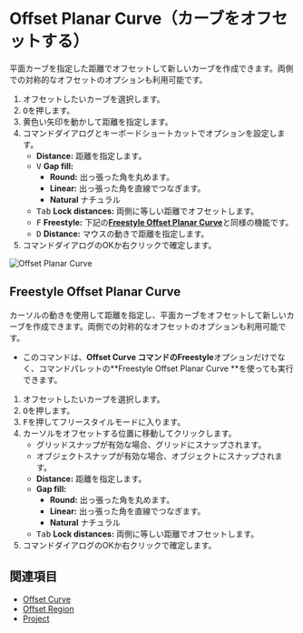 
# Offset Planar Curve（カーブをオフセットする）

<Reference shortcut="O" command="Offset Planar Curve" button="" />

平面カーブを指定した距離でオフセットして新しいカーブを作成できます。両側での対称的なオフセットのオプションも利用可能です。

1. オフセットしたいカーブを選択します。
2. <kbd>O</kbd>を押します。
3. 黄色い矢印を動かして距離を指定します。   
4. コマンドダイアログとキーボードショートカットでオプションを設定します。
   - **Distance:** 距離を指定します。
   - <kbd>V</kbd> **Gap fill:** 
        - **Round:** 出っ張った角を丸めます。
        - **Linear:** 出っ張った角を直線でつなぎます。 
        - **Natural** ナチュラル
   - <kbd>Tab</kbd> **Lock distances:** 両側に等しい距離でオフセットします。
   - <kbd>F</kbd> **Freestyle:** 下記の[**Freestyle Offset Planar Curve**](#freestyle-offset-planar-curve)と同様の機能です。
   - <kbd>D</kbd> **Distance:** マウスの動きで距離を指定します。
5. コマンドダイアログのOKか右クリックで確定します。

![Offset Planar Curve](/img/offset-planar-curve.gif)

## Freestyle Offset Planar Curve

カーソルの動きを使用して距離を指定し、平面カーブをオフセットして新しいカーブを作成できます。両側での対称的なオフセットのオプションも利用可能です。

- このコマンドは、**Offset Curve **コマンドの**Freestyle**オプションだけでなく、コマンドパレットの**Freestyle Offset Planar Curve **を使っても実行できます。

1. オフセットしたいカーブを選択します。
2. <kbd>O</kbd>を押します。
3. <kbd>F</kbd>を押してフリースタイルモードに入ります。
4. カーソルをオフセットする位置に移動してクリックします。
   - グリッドスナップが有効な場合、グリッドにスナップされます。
   - オブジェクトスナップが有効な場合、オブジェクトにスナップされます。
   - **Distance:** 距離を指定します。
   - **Gap fill:**
        - **Round:** 出っ張った角を丸めます。
        - **Linear:** 出っ張った角を直線でつなぎます。 
        - **Natural** ナチュラル
   - <kbd>Tab</kbd> **Lock distances:** 両側に等しい距離でオフセットします。
5. コマンドダイアログのOKか右クリックで確定します。

## 関連項目
- [Offset Curve](./offset-curve)
- [Offset Region](./offset-region)
- [Project](./project)







